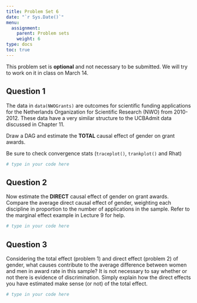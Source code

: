 ```yaml
---
title: Problem Set 6
date: "`r Sys.Date()`"
menu:
  assignment:
    parent: Problem sets
    weight: 6
type: docs
toc: true
---
```


This problem set is **optional** and not necessary to be submitted. We will try to work on it in class on March 14.

## Question 1

The data in `data(NWOGrants)` are outcomes for scientific funding applications for the Netherlands Organization for Scientific Research (NWO) from 2010-2012. These data have a very similar structure to the UCBAdmit data discussed in Chapter 11. 

Draw a DAG and estimate the **TOTAL** causal effect of gender on grant awards. 

Be sure to check convergence stats (`traceplot()`, `trankplot()` and Rhat)

```r
# type in your code here

```

## Question 2

Now estimate the **DIRECT** causal effect of gender on grant awards. Compare the average direct causal effect of gender, weighting each discipline in proportion to the number of applications in the sample. Refer to the marginal effect example in Lecture 9 for help.

```r
# type in your code here

```

## Question 3

Considering the total effect (problem 1) and direct effect (problem 2) of gender, what causes contribute to the average difference between women and men in award rate in this sample? It is not necessary to say whether or not there is evidence of discrimination. Simply explain how the direct effects you have estimated make sense (or not) of the total effect.

```r
# type in your code here

```
